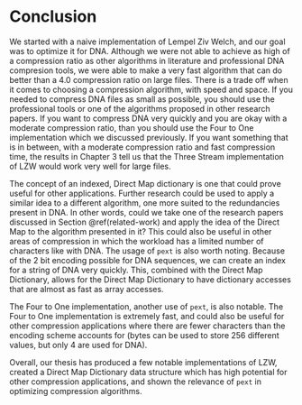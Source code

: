 # Conclusion {-}

We started with a naive implementation of Lempel Ziv Welch, and our goal was to optimize it for DNA. Although we were not able to achieve as high of a compression ratio as other algorithms in literature and professional DNA compresion tools, we were able to make a very fast algorithm that can do better than a 4.0 compression ratio on large files. There is a trade off when it comes to choosing a compression algorithm, with speed and space. If you needed to compress DNA files as small as possible, you should use the professional tools or one of the algorithms proposed in other research papers. If you want to compress DNA very quickly and you are okay with a moderate compression ratio, than you should use the Four to One implementation which we discussed previously. If you want something that is in between, with a moderate compression ratio and fast compression time, the results in Chapter 3 tell us that the Three Stream implementation of LZW would work very well for large files.

The concept of an indexed, Direct Map dictionary is one that could prove useful for other applications. Further research could be used to apply a similar idea to a different algorithm, one more suited to the redundancies present in DNA. In other words, could we take one of the research papers discussed in Section \@ref(related-work) and apply the idea of the Direct Map to the algorithm presented in it? This could also be useful in other areas of compression in which the workload has a limited number of characters like with DNA. The usage of `pext` is also worth noting. Because of the 2 bit encoding possible for DNA sequences, we can create an index for a string of DNA very quickly. This, combined with the Direct Map Dictionary, allows for the Direct Map Dictionary to have dictionary accesses that are almost as fast as array accesses.

The Four to One implementation, another use of `pext`, is also notable. The Four to One implementation is extremely fast, and could also be useful for other compression applications where there are fewer characters than the encoding scheme accounts for (bytes can be used to store 256 different values, but only 4 are used for DNA). 

Overall, our thesis has produced a few notable implementations of LZW, created a Direct Map Dictionary data structure which has high potential for other compression applications, and shown the relevance of `pext` in optimizing compression algorithms.
